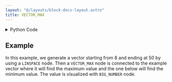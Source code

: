 ```yaml
---
layout: "@/layouts/block-docs-layout.astro"
title: VECTOR_MAX
---
```



<PythonDocsDisplay docstring={docstring} />

<details>
<summary>Python Code</summary>

```python
import numpy as np
from flojoy import flojoy, Vector, Scalar


@flojoy
def VECTOR_MAX(default: Vector) -> Scalar:
    """The VECTOR_MAX node returns the maximum value from the Vector

    Inputs
    ------
    v : Vector
        The input vector to use max peration

    Returns
    -------
    Scalar
        The maximum value found from the input vector
    """

    return Scalar(c=np.max(default.v))

```

[Find this Flojoy Block on GitHub](https://github.com/flojoy-ai/blocks/blob/main/blocks/TRANSFORMERS/VECTOR_MANIPULATION/VECTOR_MAX/VECTOR_MAX.py)

</details>

## Example

<GetHelpWidget />

<AppDisplay app={app} blockName="VECTOR_MAX" client:visible />

In this example, we generate a vector starting from 8 and ending at 50 by using a `LINSPACE` node. Then a `VECTOR_MAX` node is connected to the example vector where it will find the maximum value and the one below will find the minimum value. The value is visualized with `BIG_NUMBER` node.
